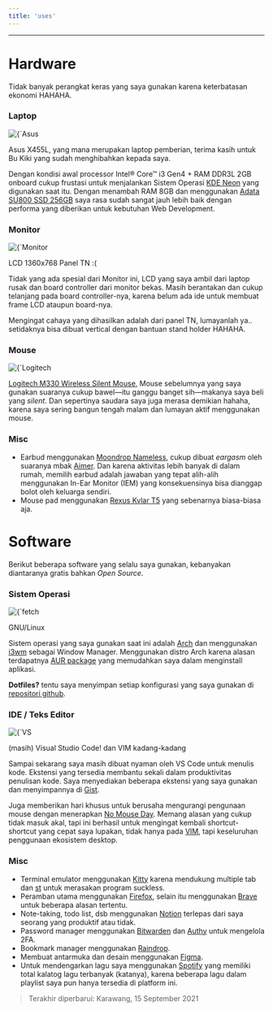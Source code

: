 ```yaml
---
title: 'uses'
---
```


---

# Hardware

Tidak banyak perangkat keras yang saya gunakan karena keterbatasan ekonomi HAHAHA.

### Laptop

<Wrapper>
  <Image
    alt={`Asus X455L`}
    src={`/static/images/uses/laptop.jpg`}
    width={2990 / 2}
    height={1600 / 2}
    priority
  />
</Wrapper>

Asus X455L, yang mana merupakan laptop pemberian, terima kasih untuk Bu Kiki yang sudah menghibahkan kepada saya.

Dengan kondisi awal processor Intel® Core™ i3 Gen4 + RAM DDR3L 2GB onboard cukup frustasi untuk menjalankan Sistem Operasi [KDE Neon](https://neon.kde.org/) yang digunakan saat itu. Dengan menambah RAM 8GB dan menggunakan [Adata SU800 SSD 256GB](https://www.adata.com/us/specification/410) saya rasa sudah sangat jauh lebih baik dengan performa yang diberikan untuk kebutuhan Web Development.

### Monitor

<Wrapper>
  <Image
    alt={`Monitor DIY`}
    src={`/static/images/uses/monitor.jpg`}
    width={2051}
    height={1080}
    priority
  />
</Wrapper>

LCD 1360x768 Panel TN :(

Tidak yang ada spesial dari Monitor ini, LCD yang saya ambil dari laptop rusak dan board controller dari monitor bekas. Masih berantakan dan cukup telanjang pada board controller-nya, karena belum ada ide untuk membuat frame LCD ataupun board-nya.

Mengingat cahaya yang dihasilkan adalah dari panel TN, lumayanlah ya.. setidaknya bisa dibuat vertical dengan bantuan stand holder HAHAHA.

### Mouse

<Wrapper>
  <Image
    alt={`Logitech M330`}
    src={`/static/images/uses/mouse.jpg`}
    width={1080}
    height={1507}
    priority
  />
</Wrapper>

[Logitech M330 Wireless Silent Mouse](https://shopee.co.id/logitechstore/628778282), Mouse sebelumnya yang saya gunakan suaranya cukup bawel—itu ganggu banget sih—makanya saya beli yang _silent_. Dan sepertinya saudara saya juga merasa demikian hahaha, karena saya sering bangun tengah malam dan lumayan aktif menggunakan mouse.

### Misc

- Earbud menggunakan [Moondrop Nameless](https://www.moondroplab.com/), cukup dibuat _eargasm_ oleh suaranya mbak [Aimer](https://www.aimer-web.jp/). Dan karena aktivitas lebih banyak di dalam rumah, memilih earbud adalah jawaban yang tepat alih-alih menggunakan In-Ear Monitor (IEM) yang konsekuensinya bisa dianggap bolot oleh keluarga sendiri.
- Mouse pad menggunakan [Rexus Kvlar T5](https://rexus.id/produk/rexus-mousepad-gaming-t5/) yang sebenarnya biasa-biasa aja.

# Software

Berikut beberapa software yang selalu saya gunakan, kebanyakan diantaranya gratis bahkan _Open Source_.

### Sistem Operasi

<Wrapper>
  <Image
    alt={`fetch + terminal`}
    src={`/static/images/uses/fetch.jpg`}
    width={907}
    height={400}
    priority
  />
</Wrapper>

GNU/Linux

Sistem operasi yang saya gunakan saat ini adalah [Arch](https://archlinux.org/) dan menggunakan [i3wm](https://i3wm.org/) sebagai Window Manager. Menggunakan distro Arch karena alasan terdapatnya [AUR package](https://aur.archlinux.org/) yang memudahkan saya dalam menginstall aplikasi.

**Dotfiles?** tentu saya menyimpan setiap konfigurasi yang saya gunakan di [repositori github](https://github.com/opxop/dotfiles/).

### IDE / Teks Editor

<Wrapper>
  <Image
    alt={`VS Code + JS Snippet`}
    src={`/static/images/uses/vscode.jpg`}
    width={1021}
    height={504}
    priority
  />
</Wrapper>

(masih) Visual Studio Code! dan VIM kadang-kadang

Sampai sekarang saya masih dibuat nyaman oleh VS Code untuk menulis kode. Ekstensi yang tersedia membantu sekali dalam produktivitas penulisan kode. Saya menyediakan beberapa ekstensi yang saya gunakan dan menyimpannya di [Gist](https://gist.github.com/opxop/b1fc4207f2b622c761d1aceeb4191939).

Juga memberikan hari khusus untuk berusaha mengurangi pengunaan mouse dengan menerapkan [No Mouse Day](https://www.a11yproject.com/posts/2020-10-15-no-mouse-days/). Memang alasan yang cukup tidak masuk akal, tapi ini berhasil untuk mengingat kembali shortcut-shortcut yang cepat saya lupakan, tidak hanya pada [VIM](https://neovim.io/), tapi keseluruhan penggunaan ekosistem desktop.

### Misc

- Terminal emulator menggunakan [Kitty](https://sw.kovidgoyal.net/kitty/) karena mendukung multiple tab dan [st](https://st.suckless.org/) untuk merasakan program suckless.
- Peramban utama menggunakan [Firefox](https://www.mozilla.org/en-US/firefox/developer/), selain itu menggunakan [Brave](https://brave.com/) untuk beberapa alasan tertentu.
- Note-taking, todo list, dsb menggunakan [Notion](https://www.notion.so/) terlepas dari saya seorang yang produktif atau tidak.
- Password manager menggunakan [Bitwarden](https://bitwarden.com/) dan [Authy](https://authy.com/) untuk mengelola 2FA.
- Bookmark manager menggunakan [Raindrop](https://raindrop.io/).
- Membuat antarmuka dan desain menggunakan [Figma](https://www.figma.com/).
- Untuk mendengarkan lagu saya menggunakan [Spotify](https://spotify.com/) yang memiliki total kalatog lagu terbanyak (katanya), karena beberapa lagu dalam playlist saya pun hanya tersedia di platform ini.

> Terakhir diperbarui: Karawang, 15 September 2021
